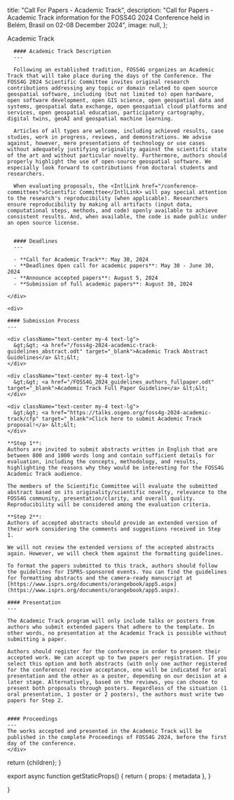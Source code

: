 
  title: "Call For Papers - Academic Track",
  description:
    "Call for Papers - Academic Track information for the FOSS4G 2024 Conference held in Belém, Brasil on 02-08 December 2024",
  image: null,
};

<Heading bubble>Academic Track</Heading>

<div className="grid space-y-4 mt-4">
  <div className="grid md:grid-cols-2 gap-4">  
    <div className="">

      #### Academic Track Description
      ---

      Following an established tradition, FOSS4G organizes an Academic Track that will take place during the days of the Conference. The FOSS4G 2024 Scientific Committee invites original research contributions addressing any topic or domain related to open source geospatial software, including (but not limited to) open hardware, open software development, open GIS science, open geospatial data and systems, geospatial data exchange, open geospatial cloud platforms and services, open geospatial education, participatory cartography, digital twins, geoAI and geospatial machine learning.

      Articles of all types are welcome, including achieved results, case studies, work in progress, reviews, and demonstrations. We advise against, however, mere presentations of technology or use cases without adequately justifying originality against the scientific state of the art and without particular novelty. Furthermore, authors should properly highlight the use of open-source geospatial software. We especially look forward to contributions from doctoral students and researchers.

      When evaluating proposals, the <IntlLink href="/conference-committees">Scientific Committee</IntlLink> will pay special attention to the research's reproducibility (when applicable). Researchers ensure reproducibility by making all artifacts (input data, computational steps, methods, and code) openly available to achieve consistent results. And, when available, the code is made public under an open source license.


      #### Deadlines
      ---

      - **Call for Academic Track**: May 30, 2024
      - **Deadlines Open call for academic papers**: May 30 - June 30, 2024
      - **Announce accepted papers**: August 5, 2024
      - **Submission of full academic papers**: August 30, 2024

    </div>

    <div>

    #### Submission Process
    ---

    <div className="text-center my-4 text-lg">
      &gt;&gt; <a href="/foss4g-2024-academic-track-guidelines_abstract.odt" target="_blank">Academic Track Abstract Guidelines</a> &lt;&lt;
    </div>

    <div className="text-center my-4 text-lg">
      &gt;&gt; <a href="/FOSS4G_2024_guidelines_authors_fullpaper.odt" target="_blank">Academic Track Full Paper Guideline</a> &lt;&lt;
    </div>

    <div className="text-center my-4 text-lg">
      &gt;&gt; <a href="https://talks.osgeo.org/foss4g-2024-academic-track/cfp" target="_blank">Click here to submit Academic Track proposal!</a> &lt;&lt;
    </div>

    **Step 1**:
    Authors are invited to submit abstracts written in English that are between 800 and 1000 words long and contain sufficient details for evaluation, including the concepts, methodology, and results, highlighting the reasons why they would be interesting for the FOSS4G Academic Track audience.

    The members of the Scientific Committee will evaluate the submitted abstract based on its originality/scientific novelty, relevance to the FOSS4G community, presentation/clarity, and overall quality. Reproducibility will be considered among the evaluation criteria.

    **Step 2**:
    Authors of accepted abstracts should provide an extended version of their work considering the comments and suggestions received in Step 1.

    We will not review the extended versions of the accepted abstracts again. However, we will check them against the formatting guidelines.

    To format the papers submitted to this track, authors should follow the guidelines for ISPRS-sponsored events. You can find the guidelines for formatting abstracts and the camera-ready manuscript at [https://www.isprs.org/documents/orangebook/app5.aspx](https://www.isprs.org/documents/orangebook/app5.aspx).

    #### Presentation
    ---

    The Academic Track program will only include talks or posters from authors who submit extended papers that adhere to the template. In other words, no presentation at the Academic Track is possible without submitting a paper.

    Authors should register for the conference in order to present their accepted work. We can accept up to two papers per registration. If you select this option and both abstracts (with only one author registered for the conference) receive acceptance, one will be indicated for oral presentation and the other as a poster, depending on our decision at a later stage. Alternatively, based on the reviews, you can choose to present both proposals through posters. Regardless of the situation (1 oral presentation, 1 poster or 2 posters), the authors must write two papers for Step 2.


    #### Proceedings
    ---
    The works accepted and presented in the Academic Track will be published in the complete Proceedings of FOSS4G 2024, before the first day of the conference.
    </div>

  </div>
</div>

  return <MdxLayout metadata={metadata}>{children}</MdxLayout>;
}

export async function getStaticProps() {
  return {
    props: {
      metadata
    },
  }

}
